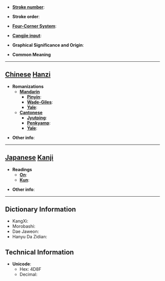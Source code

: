 * '''[[Wiktionary:Chinese total strokes index|Stroke number]]''': 

* '''Stroke order''': 

* '''[[Wiktionary:Chinese four corner index|Four-Corner System]]''': 

* '''[[Wiktionary:Chinese Cangjie index|Cangjie input]]''': 

* '''Graphical Significance and Origin''': 

* '''Common Meaning'''

----

== [[Chinese]] [[Hanzi]] ==

* '''Romanizations'''
** '''[[Mandarin]]'''
*** '''[[Pinyin]]''': 
*** '''[[Wade-Giles]]''': 
*** '''[[Yale]]''': 
** '''[[Cantonese]]'''
*** '''[[Jyutping]]''':
*** '''[[Penkyamp]]''': 
*** '''[[Yale]]''': 

* '''Other info''': 

----

== [[Japanese]] [[Kanji]] ==

* '''Readings'''
** '''[[On]]''': 
** '''[[Kun]]''': 

* '''Other info''':  

----

== Dictionary Information ==

* KangXi: 
* Morobashi: 
* Dae Jaweon:
* Hanyu Da Zidian: 

== Technical Information ==

* '''Unicode''':
** Hex: 4D8F
** Decimal:
